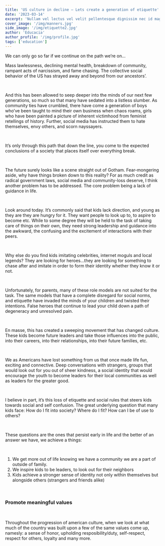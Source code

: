```yaml
---
title: 'US culture in decline — Lets create a generation of etiquette'
date: '2023-03-14'
excerpt: 'Nullam vel lectus vel velit pellentesque dignissim nec id magna. Cras molestie ornare quam at semper. Proin a ipsum ex. Curabitur eu venenatis justo. Nullam felis augue, imperdiet at sodales a,...'
cover_image: '/img/manners.jpg'
side_image: '/img/etiquette2.jpg'
author: 'Educacia'
author_profile: '/img/profile.jpg'
tags: ['education']
---
```

We can only go so far if we continue on the path we’re on...
<br />

Mass lawlessness, declining mental health, breakdown of community, 
rampant acts of narcissism, and fame chasing. The collective social behavior of the US has strayed away and beyond from our ancestors’. 

<br />

And this has been allowed to seep deeper into the minds of our next few generations, so much so that many have sedated into a listless slumber. 
As community ties have crumbled, there have come a generation of boys who’ve been taught to mind their own business when chaos roams, 
girls who have been painted a picture of inherent victimhood from feminist retellings of history. Further, social media has instructed 
them to hate themselves, envy others, and scorn nayssayers. 

<br />

It’s only through this path that down the line, you come to the expected 
conclusions of a society that places itself over everything break.  

<br />

The future surely looks like a scene straight out of Gotham.
Fear-mongering aside, why have things broken down to this reality? 
For as much credit as radical government laws, social media and community-loss deserve, 
I think another problem has to be addressed. 
The core problem being a lack of guidance in life.

<br />

Look around today. It’s commonly said that kids lack direction, and young as they are they are hungry for it. 
They want people to look up to, to aspire to become etc. While to some degree they will be held to the task 
of taking care of things on their own, they need strong leadership and guidance into the awkward, the confusing 
and the excitement of interactions with their peers. 

<br />

Why else do you find kids imitating celebrities, internet moguls and local legends? 
They are looking for heroes…they are looking for something to chase after and imitate in order to form 
their identity whether they know it or not. 

<br />

Unfortunately, for parents, many of these role models are not suited for the task. 
The same models that have a complete disregard for social norms, and etiquette have invaded the 
minds of your children and twisted their intentions. 
False heroes that continue to lead your child down a path of degeneracy and unresolved pain. 

<br />

En masse, this has created a sweeping movement that has changed culture. 
These kids become future leaders and take those influences into the public, into their careers, 
into their relationships, into their future families, etc. 

<br />

We as Americans have lost something from us that once made life fun, exciting and connective. 
Deep conversations with strangers, groups that would look out for you out of sheer kindness, 
a social identity that would encourage the youth to become leaders for their local communities 
as well as leaders for the greater good. 

<br />

I believe in part, it’s this loss of etiquette and social rules that steers kids towards social 
and self confusion. The great underlying question that many kids face: How do I fit into society? 
Where do I fit? How can I be of use to others? 

<br />

These questions are the ones that persist early in life and the better of an answer we have, we achieve a things: 

<br />

<ol>
    <li>We get more out of life knowing we have a community we are a part of outside of family.</li>
    <li>We inspire kids to be leaders, to look out for their neighbors </li>
    <li>Kids achieve a stronger sense of identity not only within themselves but alongside others (strangers and friends alike)</li>
</ol>

<br />

<h3 className="font-bona-nova font-bold text-[3rem]">Promote meaningful values</h3>

<br />

Throughout the progression of american culture, 
when we look at what much of the country was built upon a few of the same values come up, 
namesly: a sense of honor, upholding resposibility/duty, self-respect, respect for others, 
loyalty and many more.
